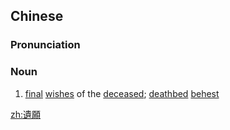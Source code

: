 {{also|遗愿}}
==Chinese==
{{zh-forms|s=遗愿}}

===Pronunciation===
{{zh-pron
|m=yíyuàn
|c=wai4 jyun6
|cat=n
}}

===Noun===
{{zh-noun}}

# [[final]] [[wish]]es of the [[decease]]d; [[deathbed]] [[behest]]

[[zh:遺願]]